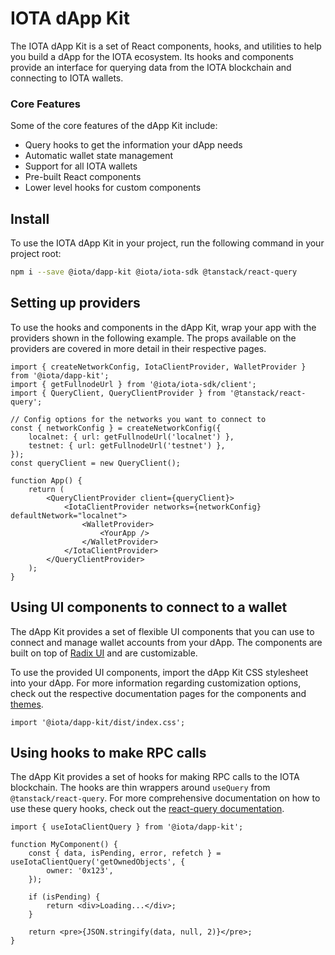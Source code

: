 # IOTA dApp Kit

The IOTA dApp Kit is a set of React components, hooks, and utilities to help you build a dApp for the
IOTA ecosystem. Its hooks and components provide an interface for querying data from the IOTA
blockchain and connecting to IOTA wallets.

### Core Features

Some of the core features of the dApp Kit include:

-   Query hooks to get the information your dApp needs
-   Automatic wallet state management
-   Support for all IOTA wallets
-   Pre-built React components
-   Lower level hooks for custom components

## Install

To use the IOTA dApp Kit in your project, run the following command in your project root:

```sh npm2yarn
npm i --save @iota/dapp-kit @iota/iota-sdk @tanstack/react-query
```

## Setting up providers

To use the hooks and components in the dApp Kit, wrap your app with the providers shown in the
following example. The props available on the providers are covered in more detail in their
respective pages.


```tsx
import { createNetworkConfig, IotaClientProvider, WalletProvider } from '@iota/dapp-kit';
import { getFullnodeUrl } from '@iota/iota-sdk/client';
import { QueryClient, QueryClientProvider } from '@tanstack/react-query';

// Config options for the networks you want to connect to
const { networkConfig } = createNetworkConfig({
    localnet: { url: getFullnodeUrl('localnet') },
    testnet: { url: getFullnodeUrl('testnet') },
});
const queryClient = new QueryClient();

function App() {
    return (
        <QueryClientProvider client={queryClient}>
            <IotaClientProvider networks={networkConfig} defaultNetwork="localnet">
                <WalletProvider>
                    <YourApp />
                </WalletProvider>
            </IotaClientProvider>
        </QueryClientProvider>
    );
}
```

## Using UI components to connect to a wallet

The dApp Kit provides a set of flexible UI components that you can use to connect and manage wallet
accounts from your dApp. The components are built on top of [Radix UI](https://radix-ui.com/primitives) and
are customizable.

To use the provided UI components, import the dApp Kit CSS stylesheet into your dApp. For more
information regarding customization options, check out the respective documentation pages for the
components and [themes](./themes.mdx).

```tsx
import '@iota/dapp-kit/dist/index.css';
```

## Using hooks to make RPC calls

The dApp Kit provides a set of hooks for making RPC calls to the IOTA blockchain. The hooks are thin
wrappers around `useQuery` from `@tanstack/react-query`. For more comprehensive documentation on how
to use these query hooks, check out the
[react-query documentation](https://tanstack.com/query/latest/docs/react/overview).

```tsx
import { useIotaClientQuery } from '@iota/dapp-kit';

function MyComponent() {
    const { data, isPending, error, refetch } = useIotaClientQuery('getOwnedObjects', {
        owner: '0x123',
    });

    if (isPending) {
        return <div>Loading...</div>;
    }

    return <pre>{JSON.stringify(data, null, 2)}</pre>;
}
```
